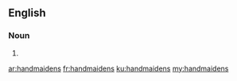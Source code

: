 ==English==

===Noun===
{{head|en|plural}}

# {{plural of|handmaiden|lang=en}}

[[ar:handmaidens]]
[[fr:handmaidens]]
[[ku:handmaidens]]
[[my:handmaidens]]